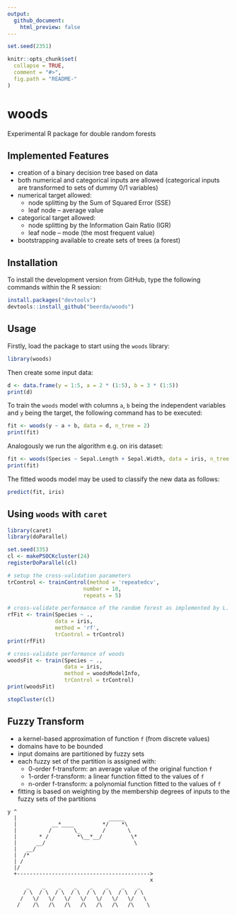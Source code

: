```yaml
---
output:
  github_document:
    html_preview: false
---
```


<!-- README.md is generated from README.Rmd. Please edit that file -->

```r
set.seed(2351)

knitr::opts_chunk$set(
  collapse = TRUE,
  comment = "#>",
  fig.path = "README-"
)
```


# woods

Experimental R package for double random forests


##  Implemented Features

- creation of a binary decision tree based on data
- both numerical and categorical inputs are allowed (categorical inputs are transformed to sets of dummy 0/1 variables)
- numerical target allowed:
  - node splitting by the Sum of Squared Error (SSE)
  - leaf node -- average value
- categorical target allowed:
  - node splitting by the Information Gain Ratio (IGR)
  - leaf node -- mode (the most frequent value)
- bootstrapping available to create sets of trees (a forest)


## Installation

To install the development version from GitHub, type the following commands within the R session:

```r
install.packages("devtools")
devtools::install_github("beerda/woods")
```


## Usage

Firstly, load the package to start using the `woods` library:
```r
library(woods)
```

Then create some input data:

```r
d <- data.frame(y = 1:5, a = 2 * (1:5), b = 3 * (1:5))
print(d)
```

To train the `woods` model with columns `a`, `b` being the independent variables and `y` being the target, the following command has to be executed:

```r
fit <- woods(y ~ a + b, data = d, n_tree = 2)
print(fit)
```

Analogously we run the algorithm e.g. on iris dataset:

```r
fit <- woods(Species ~ Sepal.Length + Sepal.Width, data = iris, n_tree = 2, max_height = 3)
print(fit)
```

The fitted woods model may be used to classify the new data as follows:

```r
predict(fit, iris)
```


## Using `woods` with `caret`

```r
library(caret)
library(doParallel)

set.seed(335)
cl <- makePSOCKcluster(24)
registerDoParallel(cl)

# setup the cross-validation parameters
trControl <- trainControl(method = 'repeatedcv',
                        number = 10,
                        repeats = 5)

# cross-validate performance of the random forest as implemented by L. Breiman (the randomForest package)
rfFit <- train(Species ~ .,
               data = iris,
               method = 'rf',
               trControl = trControl)
print(rfFit)

# cross-validate performance of woods
woodsFit <- train(Species ~ .,
                  data = iris,
                  method = woodsModelInfo,
                  trControl = trControl)
print(woodsFit)

stopCluster(cl)
```


## Fuzzy Transform

- a kernel-based approximation of function `f` (from discrete values)
- domains have to be bounded
- input domains are partitioned by fuzzy sets
- each fuzzy set of the partition is assigned with:
  - 0-order f-transform: an average value of the original function `f`
  - 1-order f-transform: a linear function fitted to the values of `f`
  - n-order f-transform: a polynomial function fitted to the values of `f`
- fitting is based on weighting by the membership degrees of inputs to the fuzzy sets of the partitions

```
y ^
  |                             _____
  |           __*____         */    *\
  |          /       \_       /       \
  |       * /         *\__*__/         \*
  |      __/                            \
  |   __/
  |  /*
  | /
  |/
  +------------------------------------------>
                                             x
      _    _    _    _    _    _    _    _  
     / \  / \  / \  / \  / \  / \  / \  / \  
    /   \/   \/   \/   \/   \/   \/   \/   \  
   /    /\   /\   /\   /\   /\   /\   /\    \  
 ```
 
